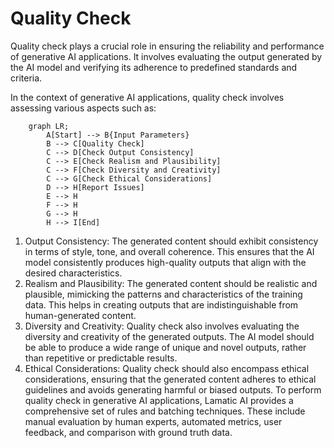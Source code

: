 # Quality Check

Quality check plays a crucial role in ensuring the reliability and performance of generative AI applications. It involves evaluating the output generated by the AI model and verifying its adherence to predefined standards and criteria.

In the context of generative AI applications, quality check involves assessing various aspects such as:

```mermaid
    graph LR;
        A[Start] --> B{Input Parameters}
        B --> C[Quality Check]
        C --> D[Check Output Consistency]
        C --> E[Check Realism and Plausibility]
        C --> F[Check Diversity and Creativity]
        C --> G[Check Ethical Considerations]
        D --> H[Report Issues]
        E --> H
        F --> H
        G --> H
        H --> I[End]
```
1. Output Consistency: The generated content should exhibit consistency in terms of style, tone, and overall coherence. This ensures that the AI model consistently produces high-quality outputs that align with the desired characteristics.
2. Realism and Plausibility: The generated content should be realistic and plausible, mimicking the patterns and characteristics of the training data. This helps in creating outputs that are indistinguishable from human-generated content.
3. Diversity and Creativity: Quality check also involves evaluating the diversity and creativity of the generated outputs. The AI model should be able to produce a wide range of unique and novel outputs, rather than repetitive or predictable results.
4. Ethical Considerations: Quality check should also encompass ethical considerations, ensuring that the generated content adheres to ethical guidelines and avoids generating harmful or biased outputs.
To perform quality check in generative AI applications, Lamatic AI provides a comprehensive set of rules and batching techniques. These include manual evaluation by human experts, automated metrics, user feedback, and comparison with ground truth data.

